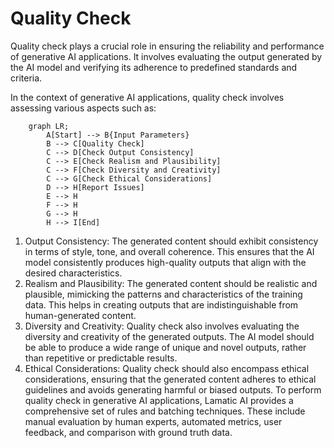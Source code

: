 # Quality Check

Quality check plays a crucial role in ensuring the reliability and performance of generative AI applications. It involves evaluating the output generated by the AI model and verifying its adherence to predefined standards and criteria.

In the context of generative AI applications, quality check involves assessing various aspects such as:

```mermaid
    graph LR;
        A[Start] --> B{Input Parameters}
        B --> C[Quality Check]
        C --> D[Check Output Consistency]
        C --> E[Check Realism and Plausibility]
        C --> F[Check Diversity and Creativity]
        C --> G[Check Ethical Considerations]
        D --> H[Report Issues]
        E --> H
        F --> H
        G --> H
        H --> I[End]
```
1. Output Consistency: The generated content should exhibit consistency in terms of style, tone, and overall coherence. This ensures that the AI model consistently produces high-quality outputs that align with the desired characteristics.
2. Realism and Plausibility: The generated content should be realistic and plausible, mimicking the patterns and characteristics of the training data. This helps in creating outputs that are indistinguishable from human-generated content.
3. Diversity and Creativity: Quality check also involves evaluating the diversity and creativity of the generated outputs. The AI model should be able to produce a wide range of unique and novel outputs, rather than repetitive or predictable results.
4. Ethical Considerations: Quality check should also encompass ethical considerations, ensuring that the generated content adheres to ethical guidelines and avoids generating harmful or biased outputs.
To perform quality check in generative AI applications, Lamatic AI provides a comprehensive set of rules and batching techniques. These include manual evaluation by human experts, automated metrics, user feedback, and comparison with ground truth data.

